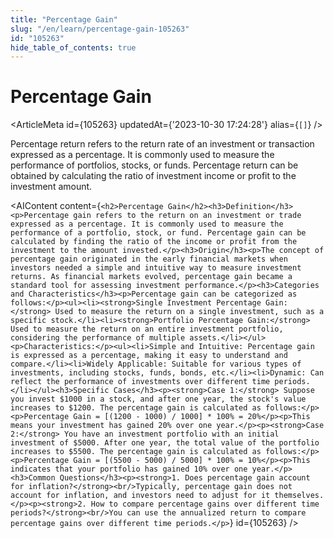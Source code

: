 ```yaml
---
title: "Percentage Gain"
slug: "/en/learn/percentage-gain-105263"
id: "105263"
hide_table_of_contents: true
---
```



# Percentage Gain

<ArticleMeta id={105263} updatedAt={'2023-10-30 17:24:28'} alias={`[]`} />
<div className='border-solid border-b border-t-0 my-4 border-[var(--ifm-color-gray-300)]' />

Percentage return refers to the return rate of an investment or transaction expressed as a percentage. It is commonly used to measure the performance of portfolios, stocks, or funds. Percentage return can be obtained by calculating the ratio of investment income or profit to the investment amount.

<AIContent content={`<h2>Percentage Gain</h2><h3>Definition</h3><p>Percentage gain refers to the return on an investment or trade expressed as a percentage. It is commonly used to measure the performance of a portfolio, stock, or fund. Percentage gain can be calculated by finding the ratio of the income or profit from the investment to the amount invested.</p><h3>Origin</h3><p>The concept of percentage gain originated in the early financial markets when investors needed a simple and intuitive way to measure investment returns. As financial markets evolved, percentage gain became a standard tool for assessing investment performance.</p><h3>Categories and Characteristics</h3><p>Percentage gain can be categorized as follows:</p><ul><li><strong>Single Investment Percentage Gain:</strong> Used to measure the return on a single investment, such as a specific stock.</li><li><strong>Portfolio Percentage Gain:</strong> Used to measure the return on an entire investment portfolio, considering the performance of multiple assets.</li></ul><p>Characteristics:</p><ul><li>Simple and Intuitive: Percentage gain is expressed as a percentage, making it easy to understand and compare.</li><li>Widely Applicable: Suitable for various types of investments, including stocks, funds, bonds, etc.</li><li>Dynamic: Can reflect the performance of investments over different time periods.</li></ul><h3>Specific Cases</h3><p><strong>Case 1:</strong> Suppose you invest $1000 in a stock, and after one year, the stock's value increases to $1200. The percentage gain is calculated as follows:</p><p>Percentage Gain = [(1200 - 1000) / 1000] * 100% = 20%</p><p>This means your investment has gained 20% over one year.</p><p><strong>Case 2:</strong> You have an investment portfolio with an initial investment of $5000. After one year, the total value of the portfolio increases to $5500. The percentage gain is calculated as follows:</p><p>Percentage Gain = [(5500 - 5000) / 5000] * 100% = 10%</p><p>This indicates that your portfolio has gained 10% over one year.</p><h3>Common Questions</h3><p><strong>1. Does percentage gain account for inflation?</strong><br/>Typically, percentage gain does not account for inflation, and investors need to adjust for it themselves.</p><p><strong>2. How to compare percentage gains over different time periods?</strong><br/>You can use the annualized return to compare percentage gains over different time periods.</p>`} id={105263} />
